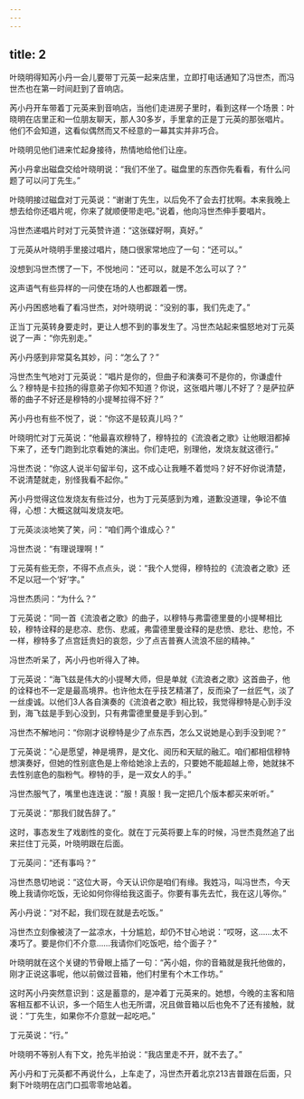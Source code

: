 ```yaml
---
---
---
```

title: 2
---




叶晓明得知芮小丹一会儿要带丁元英一起来店里，立即打电话通知了冯世杰，而冯世杰也在第一时间赶到了音响店。

芮小丹开车带着丁元英来到音响店，当他们走进房子里时，看到这样一个场景：叶晓明在店里正和一位朋友聊天，那人30多岁，手里拿的正是丁元英的那张唱片。他们不会知道，这看似偶然而又不经意的一幕其实并非巧合。

叶晓明见他们进来忙起身接待，热情地给他们让座。

芮小丹拿出磁盘交给叶晓明说：“我们不坐了。磁盘里的东西你先看看，有什么问题了可以问丁先生。”

叶晓明接过磁盘对丁元英说：“谢谢丁先生，以后免不了会去打扰啊。本来我晚上想去给你还唱片呢，你来了就顺便带走吧。”说着，他向冯世杰伸手要唱片。

冯世杰递唱片时对丁元英赞许道：“这张碟好啊，真好。”

丁元英从叶晓明手里接过唱片，随口很家常地应了一句：“还可以。”

没想到冯世杰愣了一下，不悦地问：“还可以，就是不怎么可以了？”

这声语气有些异样的一问使在场的人也都跟着一愣。

芮小丹困惑地看了看冯世杰，对叶晓明说：“没别的事，我们先走了。”

正当丁元英转身要走时，更让人想不到的事发生了。冯世杰站起来愠怒地对丁元英说了一声：“你先别走。”

芮小丹感到非常莫名其妙，问：“怎么了？”

冯世杰生气地对丁元英说：“唱片是你的，但曲子和演奏可不是你的，你谦虚什么？穆特是卡拉扬的得意弟子你知不知道？你说，这张唱片哪儿不好了？是萨拉萨蒂的曲子不好还是穆特的小提琴拉得不好？”

芮小丹也有些不悦了，说：“你这不是较真儿吗？”

叶晓明忙对丁元英说：“他最喜欢穆特了，穆特拉的《流浪者之歌》让他眼泪都掉下来了，还专门跑到北京看她的演出。你们走吧，别理他，发烧友就这德行。”

冯世杰说：“你这人说半句留半句，这不成心让我睡不着觉吗？好不好你说清楚，不说清楚就走，别怪我看不起你。”

芮小丹觉得这位发烧友有些过分，也为丁元英感到为难，道歉没道理，争论不值得，心想：大概这就叫发烧友吧。

丁元英淡淡地笑了笑，问：“咱们两个谁成心？”

冯世杰说：“有理说理啊！”

丁元英有些无奈，不得不点点头，说：“我个人觉得，穆特拉的《流浪者之歌》还不足以冠一个‘好’字。”

冯世杰质问：“为什么？”

丁元英说：“同一首《流浪者之歌》的曲子，以穆特与弗雷德里曼的小提琴相比较，穆特诠释的是悲凉、悲伤、悲戚，弗雷德里曼诠释的是悲愤、悲壮、悲怆，不一样，穆特多了点宫廷贵妇的哀怨，少了点吉普赛人流浪不屈的精神。”

冯世杰听呆了，芮小丹也听得入了神。

丁元英说：“海飞兹是伟大的小提琴大师，但是单就《流浪者之歌》这首曲子，他的诠释也不一定是最高境界。也许他太在乎技艺精湛了，反而染了一丝匠气，淡了一丝虔诚。以他们3人各自演奏的《流浪者之歌》相比较，我觉得穆特是心到手没到，海飞兹是手到心没到，只有弗雷德里曼是手到心到。”

冯世杰不解地问：“你刚才说穆特是少了点东西，怎么又说她是心到手没到呢？”

丁元英说：“心是愿望，神是境界，是文化、阅历和天赋的融汇。咱们都相信穆特想演奏好，但她的性别底色是上帝给她涂上去的，只要她不能超越上帝，她就抹不去性别底色的脂粉气。穆特的手，是一双女人的手。”

冯世杰服气了，嘴里也连连说：“服！真服！我一定把几个版本都买来听听。”

丁元英说：“那我们就告辞了。”

这时，事态发生了戏剧性的变化。就在丁元英将要上车的时候，冯世杰竟然追了出来拦住丁元英，叶晓明跟在后面。

丁元英问：“还有事吗？”

冯世杰恳切地说：“这位大哥，今天认识你是咱们有缘。我姓冯，叫冯世杰，今天晚上我请你吃饭，无论如何你得给我这面子。你要有事先去忙，我在这儿等你。”

芮小丹说：“对不起，我们现在就是去吃饭。”

冯世杰立刻像被浇了一盆凉水，十分尴尬，却仍不甘心地说：“哎呀，这……太不凑巧了。要是你们不介意……我请你们吃饭吧，给个面子？”

叶晓明就在这个关键的节骨眼上插了一句：“芮小姐，你的音箱就是我托他做的，刚才正说这事呢，他以前做过音箱，他们村里有个木工作坊。”

这时芮小丹突然意识到：这是蓄意的，是冲着丁元英来的。她想，今晚的主客和陪客相互都不认识，多一个陌生人也无所谓，况且做音箱以后也免不了还有接触，就说：“丁先生，如果你不介意就一起吃吧。”

丁元英说：“行。”

叶晓明不等别人有下文，抢先半拍说：“我店里走不开，就不去了。”

芮小丹和丁元英都不再说什么，上车走了，冯世杰开着北京213吉普跟在后面，只剩下叶晓明在店门口孤零零地站着。